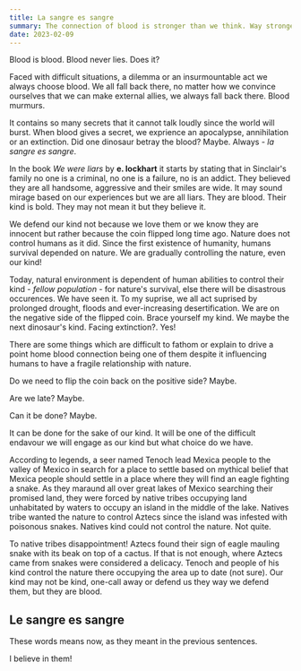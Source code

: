 ```yaml
---
title: La sangre es sangre
summary: The connection of blood is stronger than we think. Way stronger.
date: 2023-02-09
---
```


Blood is blood. Blood never lies. Does it?

Faced with difficult situations, a dilemma or an insurmountable act we always choose blood.
We all fall back there, no matter how we convince ourselves that we can make external allies, we always fall back there.
Blood murmurs.

It contains so many secrets that it cannot talk loudly since the world will burst.
When blood gives a secret, we exprience an apocalypse, annihilation or an extinction. Did one dinosaur betray the blood? Maybe.
Always - _la sangre es sangre_.

In the book _We were liars_ by **e. lockhart** it starts by stating that in Sinclair's family no one is a criminal, no one is a failure, no is an addict.
They believed they are all handsome, aggressive and their smiles are wide.
It may sound mirage based on our experiences but we are all liars.
They are blood. Their kind is bold. They may not mean it but they believe it.

We defend our kind not because we love them or we know they are innocent but rather because the coin flipped long time ago.
Nature does not control humans as it did. Since the first existence of humanity, humans survival depended on nature.
We are gradually controlling the nature, even our kind!

Today, natural environment is dependent of human abilities to control their kind - _fellow population_ - for nature's survival, else there will be disastrous occurences.
We have seen it. To my suprise, we all act suprised by prolonged drought, floods and ever-increasing desertification. We are on the negative side of the flipped coin. Brace yourself my kind.
We maybe the next dinosaur's kind. Facing extinction?. Yes!

There are some things which are difficult to fathom or explain to drive a point home
blood connection being one of them despite it influencing humans to have a fragile relationship with nature.

Do we need to flip the coin back on the positive side? Maybe.

Are we late? Maybe.

Can it be done? Maybe.

It can be done for the sake of our kind. It will be one of the difficult endavour we will engage as our kind but what choice do we have.

According to legends, a seer named Tenoch lead Mexica people to the valley of Mexico in search for a place to settle based on mythical belief that Mexica people should settle
in a place where they will find an eagle fighting a snake. As they maraund all over great lakes of Mexico searching their promised land, they were forced by native tribes occupying land unhabitated by waters to occupy an
island in the middle of the lake. Natives tribe wanted the nature to control Aztecs since the island was infested with poisonous snakes. Natives kind could not control the nature. Not quite.

To native tribes disappointment! Aztecs found their sign of eagle mauling snake with its beak on top of a cactus.
If that is not enough, where Aztecs came from snakes were considered a delicacy. Tenoch and people of his kind control the nature there occupying the area up to date (not sure).
Our kind may not be kind, one-call away or defend us they way we defend them, but they are blood.

## Le sangre es sangre

These words means now, as they meant in the previous sentences.

I believe in them!
